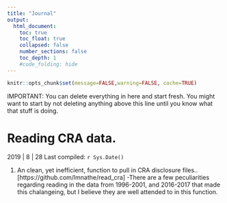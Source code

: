```yaml
---
title: "Journal"
output:
  html_document:
    toc: true
    toc_float: true
    collapsed: false
    number_sections: false
    toc_depth: 1
    #code_folding: hide
---
```


```r
knitr::opts_chunk$set(message=FALSE,warning=FALSE, cache=TRUE)
```

IMPORTANT: You can delete everything in here and start fresh. You might want to start by not deleting anything above this line until you know what that stuff is doing.



# Reading CRA data. 

2019 | 8 | 28 Last compiled: `r Sys.Date()`

1. An clean, yet inefficient, function to pull in CRA disclosure files.. [https://github.com/lmnathe/read_cra]
-There are a few peculiarities regarding reading in the data from 1996-2001, and 2016-2017 that made this chalangeing, but I believe they are well attended to in this function. 



